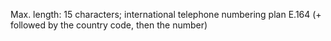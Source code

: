 Max. length: 15 characters; international telephone numbering plan E.164 (+ followed by the country code, then the number)